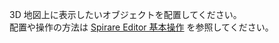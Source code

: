 3D 地図上に表示したいオブジェクトを配置してください。  
配置や操作の方法は [Spirare Editor 基本操作](/spirare-editor/basic-operations) を参照してください。
